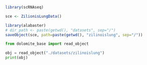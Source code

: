 ```r
library(scRNAseq)

sce <- ZilionisLungData()

library(alabaster)
# dir_path <- paste(getwd(), "datasets", sep="/")
saveObject(sce, path=paste(getwd(), "zilinoislung", sep="/"))
```


```python
from dolomite_base import read_object

obj = read_object("./datasets/zilinoislung")
print(obj)
```